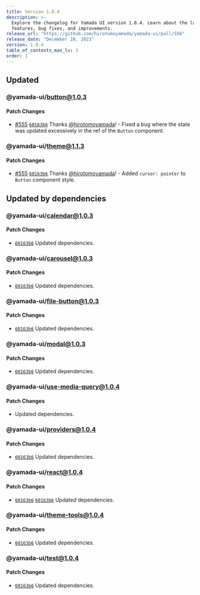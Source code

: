 ```yaml
---
title: Version 1.0.4
description: >-
  Explore the changelog for Yamada UI version 1.0.4. Learn about the latest
  features, bug fixes, and improvements.
release_url: "https://github.com/hirotomoyamada/yamada-ui/pull/556"
release_date: "December 28, 2023"
version: 1.0.4
table_of_contents_max_lv: 3
order: 1
---
```


## Updated

### @yamada-ui/button@1.0.3

#### Patch Changes

- [#555](https://github.com/hirotomoyamada/yamada-ui/pull/555) [`60163b6`](https://github.com/hirotomoyamada/yamada-ui/commit/60163b6b1d13a904754e207da3c0840a8e265e3e) Thanks [@hirotomoyamada](https://github.com/hirotomoyamada)! - Fixed a bug where the state was updated excessively in the ref of the `Button` component.

### @yamada-ui/theme@1.1.3

#### Patch Changes

- [#555](https://github.com/hirotomoyamada/yamada-ui/pull/555) [`60163b6`](https://github.com/hirotomoyamada/yamada-ui/commit/60163b6b1d13a904754e207da3c0840a8e265e3e) Thanks [@hirotomoyamada](https://github.com/hirotomoyamada)! - Added `cursor: pointer` to `Button` component style.

## Updated by dependencies

### @yamada-ui/calendar@1.0.3

#### Patch Changes

- [`60163b6`](https://github.com/hirotomoyamada/yamada-ui/commit/60163b6b1d13a904754e207da3c0840a8e265e3e) Updated dependencies.

### @yamada-ui/carousel@1.0.3

#### Patch Changes

- [`60163b6`](https://github.com/hirotomoyamada/yamada-ui/commit/60163b6b1d13a904754e207da3c0840a8e265e3e) Updated dependencies.

### @yamada-ui/file-button@1.0.3

#### Patch Changes

- [`60163b6`](https://github.com/hirotomoyamada/yamada-ui/commit/60163b6b1d13a904754e207da3c0840a8e265e3e) Updated dependencies.

### @yamada-ui/modal@1.0.3

#### Patch Changes

- [`60163b6`](https://github.com/hirotomoyamada/yamada-ui/commit/60163b6b1d13a904754e207da3c0840a8e265e3e) Updated dependencies.

### @yamada-ui/use-media-query@1.0.4

#### Patch Changes

- Updated dependencies.

### @yamada-ui/providers@1.0.4

#### Patch Changes

- [`60163b6`](https://github.com/hirotomoyamada/yamada-ui/commit/60163b6b1d13a904754e207da3c0840a8e265e3e) Updated dependencies.

### @yamada-ui/react@1.0.4

#### Patch Changes

- [`60163b6`](https://github.com/hirotomoyamada/yamada-ui/commit/60163b6b1d13a904754e207da3c0840a8e265e3e) [`60163b6`](https://github.com/hirotomoyamada/yamada-ui/commit/60163b6b1d13a904754e207da3c0840a8e265e3e) Updated dependencies.

### @yamada-ui/theme-tools@1.0.4

#### Patch Changes

- [`60163b6`](https://github.com/hirotomoyamada/yamada-ui/commit/60163b6b1d13a904754e207da3c0840a8e265e3e) Updated dependencies.

### @yamada-ui/test@1.0.4

#### Patch Changes

- [`60163b6`](https://github.com/hirotomoyamada/yamada-ui/commit/60163b6b1d13a904754e207da3c0840a8e265e3e) Updated dependencies.

